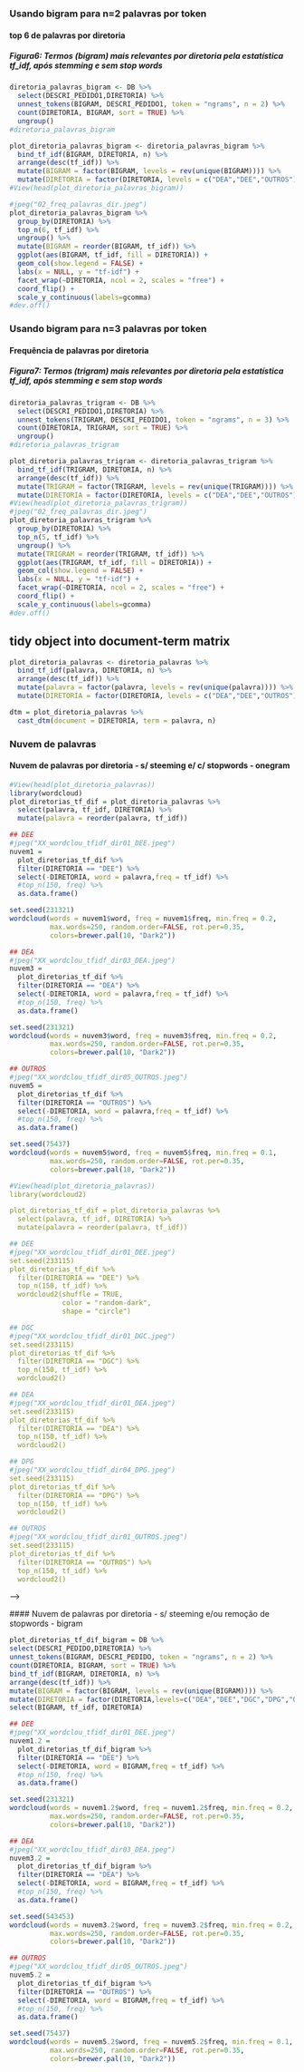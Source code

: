 ### Usando bigram para n=2 palavras por token
#### top 6 de palavras por diretoria

##### Figura6: Termos (**bigram**) mais relevantes por diretoria pela estatística **tf_idf**, após **stemming** e sem **stop words**
```r
diretoria_palavras_bigram <- DB %>%
  select(DESCRI_PEDIDO1,DIRETORIA) %>%
  unnest_tokens(BIGRAM, DESCRI_PEDIDO1, token = "ngrams", n = 2) %>%
  count(DIRETORIA, BIGRAM, sort = TRUE) %>%
  ungroup()
#diretoria_palavras_bigram

plot_diretoria_palavras_bigram <- diretoria_palavras_bigram %>%
  bind_tf_idf(BIGRAM, DIRETORIA, n) %>%
  arrange(desc(tf_idf)) %>%
  mutate(BIGRAM = factor(BIGRAM, levels = rev(unique(BIGRAM)))) %>%
  mutate(DIRETORIA = factor(DIRETORIA, levels = c("DEA","DEE","OUTROS")))
#View(head(plot_diretoria_palavras_bigram))

#jpeg("02_freq_palavras_dir.jpeg")
plot_diretoria_palavras_bigram %>%
  group_by(DIRETORIA) %>%
  top_n(6, tf_idf) %>%
  ungroup() %>%
  mutate(BIGRAM = reorder(BIGRAM, tf_idf)) %>%
  ggplot(aes(BIGRAM, tf_idf, fill = DIRETORIA)) +
  geom_col(show.legend = FALSE) +
  labs(x = NULL, y = "tf-idf") +
  facet_wrap(~DIRETORIA, ncol = 2, scales = "free") +
  coord_flip() + 
  scale_y_continuous(labels=gcomma)
#dev.off()
```

### Usando bigram para n=3 palavras por token
#### Frequência de palavras por diretoria

##### Figura7: Termos (**trigram**) mais relevantes por diretoria pela estatística **tf_idf**, após **stemming** e sem **stop words**
```r
diretoria_palavras_trigram <- DB %>%
  select(DESCRI_PEDIDO1,DIRETORIA) %>%
  unnest_tokens(TRIGRAM, DESCRI_PEDIDO1, token = "ngrams", n = 3) %>%
  count(DIRETORIA, TRIGRAM, sort = TRUE) %>%
  ungroup()
#diretoria_palavras_trigram

plot_diretoria_palavras_trigram <- diretoria_palavras_trigram %>%
  bind_tf_idf(TRIGRAM, DIRETORIA, n) %>%
  arrange(desc(tf_idf)) %>%
  mutate(TRIGRAM = factor(TRIGRAM, levels = rev(unique(TRIGRAM)))) %>%
  mutate(DIRETORIA = factor(DIRETORIA, levels = c("DEA","DEE","OUTROS")))
#View(head(plot_diretoria_palavras_trigram))
#jpeg("02_freq_palavras_dir.jpeg")
plot_diretoria_palavras_trigram %>%
  group_by(DIRETORIA) %>%
  top_n(5, tf_idf) %>%
  ungroup() %>%
  mutate(TRIGRAM = reorder(TRIGRAM, tf_idf)) %>%
  ggplot(aes(TRIGRAM, tf_idf, fill = DIRETORIA)) +
  geom_col(show.legend = FALSE) +
  labs(x = NULL, y = "tf-idf") +
  facet_wrap(~DIRETORIA, ncol = 2, scales = "free") +
  coord_flip() + 
  scale_y_continuous(labels=gcomma)
#dev.off()
```

## tidy object into document-term matrix

```r
plot_diretoria_palavras <- diretoria_palavras %>%
  bind_tf_idf(palavra, DIRETORIA, n) %>%
  arrange(desc(tf_idf)) %>%
  mutate(palavra = factor(palavra, levels = rev(unique(palavra)))) %>%
  mutate(DIRETORIA = factor(DIRETORIA, levels = c("DEA","DEE","OUTROS")))

dtm = plot_diretoria_palavras %>%
  cast_dtm(document = DIRETORIA, term = palavra, n)
```



### Nuvem de palavras 

#### Nuvem de palavras por diretoria - s/ steeming e/ c/ stopwords - onegram
```r
#View(head(plot_diretoria_palavras))
library(wordcloud)
plot_diretorias_tf_dif = plot_diretoria_palavras %>%
  select(palavra, tf_idf, DIRETORIA) %>%
  mutate(palavra = reorder(palavra, tf_idf))

## DEE
#jpeg("XX_wordclou_tfidf_dir01_DEE.jpeg")
nuvem1 = 
  plot_diretorias_tf_dif %>%
  filter(DIRETORIA == "DEE") %>%
  select(-DIRETORIA, word = palavra,freq = tf_idf) %>%
  #top_n(150, freq) %>%
  as.data.frame() 

set.seed(231321)
wordcloud(words = nuvem1$word, freq = nuvem1$freq, min.freq = 0.2,
          max.words=250, random.order=FALSE, rot.per=0.35, 
          colors=brewer.pal(10, "Dark2"))

## DEA
#jpeg("XX_wordclou_tfidf_dir03_DEA.jpeg")
nuvem3 = 
  plot_diretorias_tf_dif %>%
  filter(DIRETORIA == "DEA") %>%
  select(-DIRETORIA, word = palavra,freq = tf_idf) %>%
  #top_n(150, freq) %>%
  as.data.frame() 

set.seed(231321)
wordcloud(words = nuvem3$word, freq = nuvem3$freq, min.freq = 0.2,
          max.words=250, random.order=FALSE, rot.per=0.35, 
          colors=brewer.pal(10, "Dark2"))

## OUTROS
#jpeg("XX_wordclou_tfidf_dir05_OUTROS.jpeg")
nuvem5 = 
  plot_diretorias_tf_dif %>%
  filter(DIRETORIA == "OUTROS") %>%
  select(-DIRETORIA, word = palavra,freq = tf_idf) %>%
  #top_n(150, freq) %>%
  as.data.frame() 

set.seed(75437)
wordcloud(words = nuvem5$word, freq = nuvem5$freq, min.freq = 0.1,
          max.words=250, random.order=FALSE, rot.per=0.35, 
          colors=brewer.pal(10, "Dark2"))
```


```yaml
#View(head(plot_diretoria_palavras))
library(wordcloud2)

plot_diretorias_tf_dif = plot_diretoria_palavras %>%
  select(palavra, tf_idf, DIRETORIA) %>%
  mutate(palavra = reorder(palavra, tf_idf))

## DEE
#jpeg("XX_wordclou_tfidf_dir01_DEE.jpeg")
set.seed(233115)
plot_diretorias_tf_dif %>%
  filter(DIRETORIA == "DEE") %>%
  top_n(150, tf_idf) %>%
  wordcloud2(shuffle = TRUE, 
             color = "random-dark",
             shape = "circle")

## DGC
#jpeg("XX_wordclou_tfidf_dir01_DGC.jpeg")
set.seed(233115)
plot_diretorias_tf_dif %>%
  filter(DIRETORIA == "DGC") %>%
  top_n(150, tf_idf) %>%
  wordcloud2()

## DEA
#jpeg("XX_wordclou_tfidf_dir01_DEA.jpeg")
set.seed(233115)
plot_diretorias_tf_dif %>%
  filter(DIRETORIA == "DEA") %>%
  top_n(150, tf_idf) %>%
  wordcloud2()

## DPG
#jpeg("XX_wordclou_tfidf_dir04_DPG.jpeg")
set.seed(233115)
plot_diretorias_tf_dif %>%
  filter(DIRETORIA == "DPG") %>%
  top_n(150, tf_idf) %>%
  wordcloud2()

## OUTROS
#jpeg("XX_wordclou_tfidf_dir01_OUTROS.jpeg")
set.seed(233115)
plot_diretorias_tf_dif %>%
  filter(DIRETORIA == "OUTROS") %>%
  top_n(150, tf_idf) %>%
  wordcloud2()
```
-->
  
  #### Nuvem de palavras por diretoria - s/ steeming e/ou remoção de stopwords - bigram
  
  ```r
plot_diretorias_tf_dif_bigram = DB %>%
  select(DESCRI_PEDIDO,DIRETORIA) %>%
  unnest_tokens(BIGRAM, DESCRI_PEDIDO, token = "ngrams", n = 2) %>%
  count(DIRETORIA, BIGRAM, sort = TRUE) %>%
  bind_tf_idf(BIGRAM, DIRETORIA, n) %>%
  arrange(desc(tf_idf)) %>%
  mutate(BIGRAM = factor(BIGRAM, levels = rev(unique(BIGRAM)))) %>%
  mutate(DIRETORIA = factor(DIRETORIA,levels=c("DEA","DEE","DGC","DPG","OUTROS"))) %>%
  select(BIGRAM, tf_idf, DIRETORIA)
```


```r
## DEE
#jpeg("XX_wordclou_tfidf_dir01_DEE.jpeg")
nuvem1.2 = 
  plot_diretorias_tf_dif_bigram %>%
  filter(DIRETORIA == "DEE") %>%
  select(-DIRETORIA, word = BIGRAM,freq = tf_idf) %>%
  #top_n(150, freq) %>%
  as.data.frame() 

set.seed(231321)
wordcloud(words = nuvem1.2$word, freq = nuvem1.2$freq, min.freq = 0.2,
          max.words=250, random.order=FALSE, rot.per=0.35, 
          colors=brewer.pal(10, "Dark2"))
```


```r
## DEA
#jpeg("XX_wordclou_tfidf_dir03_DEA.jpeg")
nuvem3.2 = 
  plot_diretorias_tf_dif_bigram %>%
  filter(DIRETORIA == "DEA") %>%
  select(-DIRETORIA, word = BIGRAM,freq = tf_idf) %>%
  #top_n(150, freq) %>%
  as.data.frame() 

set.seed(543453)
wordcloud(words = nuvem3.2$word, freq = nuvem3.2$freq, min.freq = 0.2,
          max.words=250, random.order=FALSE, rot.per=0.35, 
          colors=brewer.pal(10, "Dark2"))
```


```r
## OUTROS
#jpeg("XX_wordclou_tfidf_dir05_OUTROS.jpeg")
nuvem5.2 = 
  plot_diretorias_tf_dif_bigram %>%
  filter(DIRETORIA == "OUTROS") %>%
  select(-DIRETORIA, word = BIGRAM,freq = tf_idf) %>%
  #top_n(150, freq) %>%
  as.data.frame() 

set.seed(75437)
wordcloud(words = nuvem5.2$word, freq = nuvem5.2$freq, min.freq = 0.1,
          max.words=250, random.order=FALSE, rot.per=0.35, 
          colors=brewer.pal(10, "Dark2"))
```

